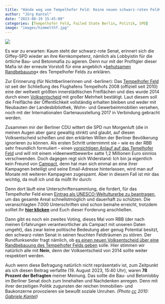 ```yaml
---
title: "Hände weg vom Tempelhofer Feld: Keine neuen schwarz-roten Feldversuche"
author: "Jörg Kantel"
date: "2023-08-19 15:45:00"
categories: [Tempelhofer Feld, Failed State Berlin, Politik, SPD]
image: "images/himmelthf.jpg"
---
```


[![](images/himmelthf-b.jpg)](https://www.flickr.com/photos/schockwellenreiter/4876760524/)

Es war zu erwarten: Kaum steht der schwarz-rote Senat, erinnert sich die Giffey-SPD wieder an ihre Kernkompetenz, nämlich als Lobbyistin für die örtliche Bau- und Betonmafia zu agieren. Denn nur mit der Profitgier dieser Mafia ist der erneute Vorstoß für eine angeblich »[behutsamen Randbebauung](https://taz.de/Bebauung-des-Tempelhofer-Feldes/!5950164/)« des Tempelhofer Felds zu erklären.

Zur Erinnerung (für Nichtberlinerinnen und -berliner): Das [Tempelhofer Feld](https://de.wikipedia.org/wiki/Tempelhofer_Feld) ist seit der Schließung des Flughafens Tempelhofs 2008 (offiziell seit 2010) eine der weltweit größten innerstädtischen Freiflächen und dies wurde 2014 durch einen [Volksentscheid](https://de.wikipedia.org/wiki/Volksentscheid_zum_Tempelhofer_Feld_in_Berlin) mit großer Mehrheit bestätigt. Laut diesem soll die Freifläche der Öffentlichkeit vollständig erhalten bleiben und weder mit Neubauten der Landesbibliothek, Wohn- und Gewerbeimmobilien versehen, noch mit der Internationalen Gartenausstellung 2017 in Verbindung gebracht werden.

Zusammen mir der Berliner CDU wittert die SPD nun Morgenluft (die in meinen Augen aber ganz gewaltig stinkt) und glaubt, auf diesen Volksentscheid scheißen und den erklärten Willen der Berliner Bevölkerung ignorieren zu können. Als ersten Schritt unternimmt sie -- wie es der RBB sehr freundlich formuliert -- einen [vorsichtigen Anlauf auf das Temelhofer Feld](https://www.rbb24.de/politik/beitrag/2023/08/berlin-tempelhofer-feld-bebauung-rand-cdu-spd.html) und will mit einem »Ideenwettbewerb« satte 1,2 Millionen Euro sinnlos verschwenden. Doch dagegen regt sich Widerstand: Ich bin ja eigentlich kein Freund von [Campact](https://de.wikipedia.org/wiki/Campact), denn hat man sich einmal an eine ihrer Kampagnen beteiligt und seine Email-Adresse hinterlassen, wird man auf Monate mit weiteren Kampagnen zugespamt. Aber in diesem Fall ist mir das wichtig, da muß ich und da müßt Ihr durch:

Denn dort läuft eine Unterschriftensammlung, die fordert, für das Tempelhofer Feld einen [Eintrag als UNESCO-Weltulturerbe zu beantragen](https://weact.campact.de/petitions/tempelhofer-feld-als-weltkulturerbe-eintragen), um das gesamte Areal schnellstmöglich und dauerhaft zu schützen. Die veranschlagten 7.000 Unterschriften sind schon beinahe erreicht, trotzdem solltet Ihr **[hier klicken](https://weact.campact.de/petitions/tempelhofer-feld-als-weltkulturerbe-eintragen)** und Euch dieser Forderung anschließen.

Dann gibt es noch ein zweites Voting, dieses Mal vom RBB (der nach meinen Erfahrungen verantwortlicher als Campact mit unseren Daten umgeht), das zwar keine politische Bedeutung aber genug Potential besitzt, den schwarz-roten Senat in seinen feuchten Feldträumen zu stören. Der Rundfunksender fragt nämlich, ob [es einen neuen Volksentscheid über eine Randbebauung des Tempelhofer Felds geben](https://www.rbb24.de/politik/beitrag/2023/08/berlin-tempelhofer-feld-randbebauung-diskussin-voting-neuer-volksentscheid.html) solle. Hier stimmen wir natürlich alle mit **Nein**, denn der Volksentscheid von 2014 sollte weiter respektiert werden.

Auch wenn diese Befragung natürlich nicht repräsentativ ist, zum Zeitpunkt als ich diesen Beitrag verfaßte (19. August 2023, 15:40 Uhr), waren **78 Prozent der Befragten** meiner Meinung. Das sollte die Bau- und Betonlobby im Berliner Senat doch zum Innehalten und Nachdenken anregen. Denn mit ihrer derzeitigen Politik zugunsten der reichen Immobilien- und Baukonzerne provozieren sie bewußt soziale Unruhen. *(Photo [cc](http://creativecommons.org/licenses/by-nc-nd/2.0/) 2010: [Gabriele Kantel](http://www.gabi-kantel.de/))*